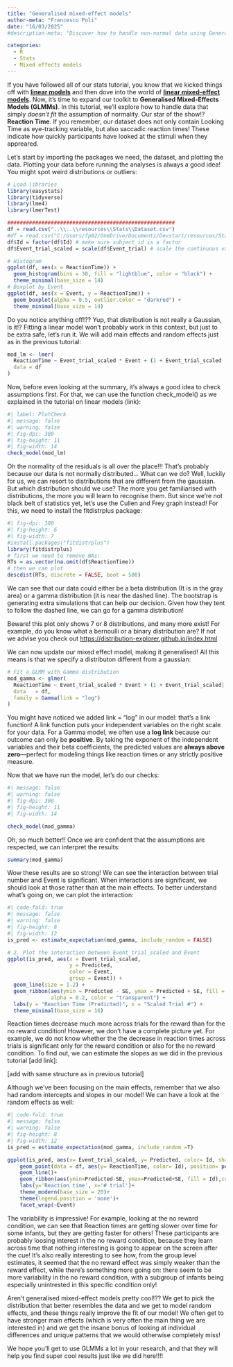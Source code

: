 ---
title: "Generalised mixed-effect models"
author-meta: "Francesco Poli"
date: "16/03/2025" 
#description-meta: "Discover how to handle non-normal data using Generalised Mixed-Effects Models. We’ll walk through model assumptions, choosing the right distribution family, and interpreting the results (including random effects)!" 

categories:
  - R
  - Stats
  - Mixed effects models
---

If you have followed all of our stats tutorial, you know that we kicked things off with [**linear models**](#) and then dove into the world of [**linear mixed-effect models**](#). Now, it’s time to expand our toolkit to **Generalised Mixed-Effects Models (GLMMs)**. In this tutorial, we’ll explore how to handle data that simply *doesn’t fit* the assumption of normality. Our star of the show!? **Reaction Time**. If you remember, our dataset does not only contain Looking Time as eye-tracking variable, but also saccadic reaction times! These indicate how quickly participants have looked at the stimuli when they appreared.

Let's start by importing the packages we need, the dataset, and plotting the data. Plotting your data before running the analyses is always a good idea! You might spot weird distributions or outliers:

```{r}

# Load libraries
library(easystats)
library(tidyverse)
library(lme4)
library(lmerTest)

######################################################
df = read.csv("..\\..\\resources\\Stats\\Dataset.csv")
#df = read.csv("C:/Users/fp02/OneDrive/Documenti/Devstart/resources/Stats/Dataset.csv")
df$Id = factor(df$Id) # make sure subject_id is a factor
df$Event_trial_scaled = scale(df$Event_trial) # scale the continuous variable

# Histogram
ggplot(df, aes(x = ReactionTime)) +
  geom_histogram(bins = 30, fill = "lightblue", color = "black") +
  theme_minimal(base_size = 14)
# Boxplot by Event
ggplot(df, aes(x = Event, y = ReactionTime)) +
  geom_boxplot(alpha = 0.5, outlier.color = "darkred") +
  theme_minimal(base_size = 14)
```

Do you notice anything off!?? Yup, that distribution is not really a Gaussian, is it!? Fitting a linear model won't probably work in this context, but just to be extra safe, let's run it. We will add main effects and random effects just as in the previous tutorial:

```{r}
mod_lm <- lmer(
  ReactionTime ~ Event_trial_scaled * Event + (1 + Event_trial_scaled | Id),
  data = df
)
```

Now, before even looking at the summary, it's always a good idea to check assumptions first. For that, we can use the function check_model() as we explained in the tutorial on linear models (link):

```{r}
#| label: PlotCheck
#| message: false
#| warning: false
#| fig-dpi: 300
#| fig-height: 11
#| fig-width: 14
check_model(mod_lm)
```

Oh the normality of the residuals is all over the place!!! That's probably because our data is not normally distributed... What can we do? Well, luckily for us, we can resort to distributions that are different from the gaussian. But which distribution should we use? The more you get familiarised with distributions, the more you will learn to recognise them. But since we're not black belt of statistics yet, let's use the Cullen and Frey graph instead! For this, we need to install the fitdistrplus package:

```{r}
#| fig-dpi: 300
#| fig-height: 6
#| fig-width: 7
#install.packages("fitdistrplus")
library(fitdistrplus)
# first we need to remove NAs:
RTs = as.vector(na.omit(df$ReactionTime))
# then we can plot
descdist(RTs, discrete = FALSE, boot = 500)
```

We can see that our data could either be a beta distribution (It is in the gray area) or a gamma distribution (it is near the dashed line). The bootstrap is generating extra simulations that can help our decision. Given how they tent to follow the dashed line, we can go for a gamma distribution!

::: callout-caution
Beware! this plot only shows 7 or 8 distributions, and many more exist! For example, do you know what a bernoulli or a binary distribution are? If not we advise you check out <https://distribution-explorer.github.io/index.html>
:::

We can now update our mixed effect model, making it generalised! All this means is that we specify a distributon different from a gaussian:

```{r}
# Fit a GLMM with Gamma distribution
mod_gamma <- glmer(
  ReactionTime ~ Event_trial_scaled * Event + (1 + Event_trial_scaled| Id),
  data   = df,
  family = Gamma(link = "log")
)

```

::: callout-note
You might have noticed we added link = "log" in our model: that's a link function! A link function puts your independent variables on the right scale for your data. For a Gamma model, we often use a **log link** because our outcome can only be **positive**. By taking the exponent of the independent variables and their beta coefficients, the predicted values are **always above zero**—perfect for modeling things like reaction times or any strictly positive measure.
:::

Now that we have run the model, let's do our checks:

```{r}
#| message: false
#| warning: false
#| fig-dpi: 300
#| fig-height: 11
#| fig-width: 14

check_model(mod_gamma)
```

Oh, so much better!! Once we are confident that the assumptions are respected, we can interpret the results:

```{r}
summary(mod_gamma)
```

Wow these results are so strong! We can see the interaction between trial number and Event is significant. When interactions are significant, we should look at those rather than at the main effects. To better understand what's going on, we can plot the interaction:

```{r}
#| code-fold: true
#| message: false
#| warning: false
#| fig-height: 8
#| fig-width: 12
is_pred <- estimate_expectation(mod_gamma, include_random = FALSE)

# 2. Plot the interaction between Event_trial_scaled and Event
ggplot(is_pred, aes(x = Event_trial_scaled, 
                    y = Predicted, 
                    color = Event, 
                    group = Event)) +
  geom_line(size = 1.2) + 
  geom_ribbon(aes(ymin = Predicted - SE, ymax = Predicted + SE, fill = Event),
              alpha = 0.2, color = "transparent") +
  labs(y = "Reaction Time (Predicted)", x = "Scaled Trial #") +
  theme_minimal(base_size = 16)

```

Reaction times decrease much more across trials for the reward than for the no reward condition! However, we don't have a complete picture yet. For example, we do not know whether the the decrease in reaction times across trials is significant only for the reward condition or also for the no reward condition. To find out, we can estimate the slopes as we did in the previous tutorial \[add link\]:

\[add with same structure as in previous tutorial\]

Although we've been focusing on the main effects, remember that we also had random intercepts and slopes in our model! We can have a look at the random effects as well:

```{r}
#| code-fold: true
#| message: false
#| warning: false
#| fig-height: 8
#| fig-width: 12
is_pred = estimate_expectation(mod_gamma, include_random =T)

ggplot(is_pred, aes(x= Event_trial_scaled, y= Predicted, color= Id, shape = Event))+
    geom_point(data = df, aes(y= ReactionTime, color= Id), position= position_jitter(width=0.2))+
    geom_line()+
    geom_ribbon(aes(ymin=Predicted-SE, ymax=Predicted+SE, fill = Id),color= 'transparent', alpha=0.1)+
    labs(y='Reaction time', x='# trial')+
    theme_modern(base_size = 20)+
    theme(legend.position = 'none')+
    facet_wrap(~Event)

```

The variability is impressive! For example, looking at the no reward condition, we can see that Reaction times are getting slower over time for some infants, but they are getting faster for others! These participants are probably loosing interest in the no reward condition, because they learn across time that nothing interesting is going to appear on the screen after the cue! It's also really interesting to see how, from the group level estimates, it seemed that the no reward effect was simply weaker than the reward effect, while there's something more going on: there seem to be more variability in the no reward condition, with a subgroup of infants being especially unintrested in this specific condition only!

Aren't generalised mixed-effect models pretty cool!?? We get to pick the distribution that better resembles the data and we get to model random effects, and these things really improve the fit of our model! We often get to have stronger main effects (which is very often the main thing we are interested in) and we get the insane bonus of looking at individual differences and unique patterns that we would otherwise completely miss!

We hope you'll get to use GLMMs a lot in your research, and that they will help you find super cool results just like we did here!!!!
